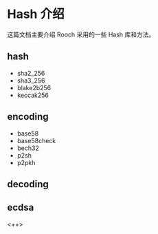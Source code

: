 # Hash 介绍

这篇文档主要介绍 Rooch 采用的一些 Hash 库和方法。

## hash

- sha2_256
- sha3_256
- blake2b256
- keccak256

## encoding

- base58
- base58check
- bech32
- p2sh
- p2pkh

## decoding

## ecdsa

<++>
